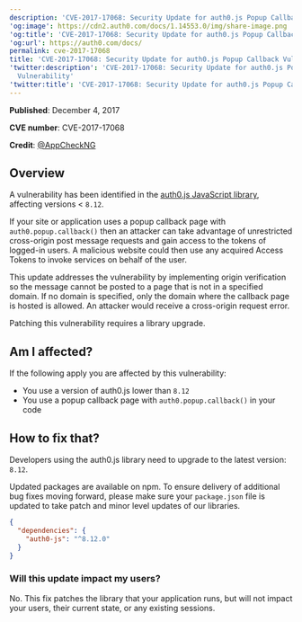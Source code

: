 ```yaml
---
description: 'CVE-2017-17068: Security Update for auth0.js Popup Callback Vulnerability'
'og:image': https://cdn2.auth0.com/docs/1.14553.0/img/share-image.png
'og:title': 'CVE-2017-17068: Security Update for auth0.js Popup Callback Vulnerability'
'og:url': https://auth0.com/docs/
permalink: cve-2017-17068
title: 'CVE-2017-17068: Security Update for auth0.js Popup Callback Vulnerability'
'twitter:description': 'CVE-2017-17068: Security Update for auth0.js Popup Callback
  Vulnerability'
'twitter:title': 'CVE-2017-17068: Security Update for auth0.js Popup Callback Vulnerability'
---
```

**Published**: December 4, 2017

**CVE number**: CVE-2017-17068

**Credit**: [@AppCheckNG](https://twitter.com/AppCheckNG)

## Overview

A vulnerability has been identified in the [auth0.js JavaScript library](/docs/libraries/auth0js), affecting versions < `8.12`.

If your site or application uses a popup callback page with `auth0.popup.callback()` then an attacker can take advantage of unrestricted cross-origin post message requests and gain access to the tokens of logged-in users. A malicious website could then use any acquired <Tooltip tip="Access Token: Authorization credential, in the form of an opaque string or JWT, used to access an API." cta="View Glossary" href="/docs/glossary?term=Access+Tokens">Access Tokens</Tooltip> to invoke services on behalf of the user.

This update addresses the vulnerability by implementing origin verification so the message cannot be posted to a page that is not in a specified domain. If no domain is specified, only the domain where the callback page is hosted is allowed. An attacker would receive a cross-origin request error.

Patching this vulnerability requires a library upgrade.

## Am I affected?

If the following apply you are affected by this vulnerability:

* You use a version of auth0.js lower than `8.12`
* You use a popup callback page with `auth0.popup.callback()` in your code

## How to fix that?

Developers using the auth0.js library need to upgrade to the latest version: `8.12`.

Updated packages are available on npm. To ensure delivery of additional bug fixes moving forward, please make sure your `package.json` file is updated to take patch and minor level updates of our libraries.

```json lines
{
  "dependencies": {
    "auth0-js": "^8.12.0"
  }
}
```






### Will this update impact my users?

No. This fix patches the library that your application runs, but will not impact your users, their current state, or any existing sessions.